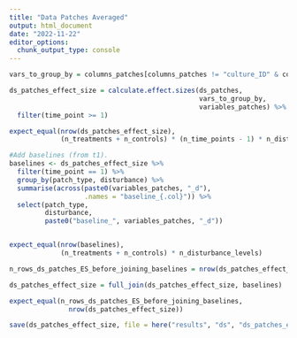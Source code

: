 ```yaml
---
title: "Data Patches Averaged"
output: html_document
date: "2022-11-22"
editor_options: 
  chunk_output_type: console
---
```


```r
vars_to_group_by = columns_patches[columns_patches != "culture_ID" & columns_patches != "system_nr"]

ds_patches_effect_size = calculate.effect.sizes(ds_patches,
                                                vars_to_group_by,
                                                variables_patches) %>%
  filter(time_point >= 1)

expect_equal(nrow(ds_patches_effect_size), 
             (n_treatments + n_controls) * (n_time_points - 1) * n_disturbance_levels)
```

```r
#Add baselines (from t1).
baselines <- ds_patches_effect_size %>%
  filter(time_point == 1) %>%
  group_by(patch_type, disturbance) %>%
  summarise(across(paste0(variables_patches, "_d"), 
                   .names = "baseline_{.col}")) %>%
  select(patch_type,
         disturbance,
         paste0("baseline_", variables_patches, "_d"))


expect_equal(nrow(baselines), 
             (n_treatments + n_controls) * n_disturbance_levels)

n_rows_ds_patches_ES_before_joining_baselines = nrow(ds_patches_effect_size)

ds_patches_effect_size = full_join(ds_patches_effect_size, baselines)

expect_equal(n_rows_ds_patches_ES_before_joining_baselines, 
               nrow(ds_patches_effect_size))
```

```r
save(ds_patches_effect_size, file = here("results", "ds", "ds_patches_effect_size.RData"))
```